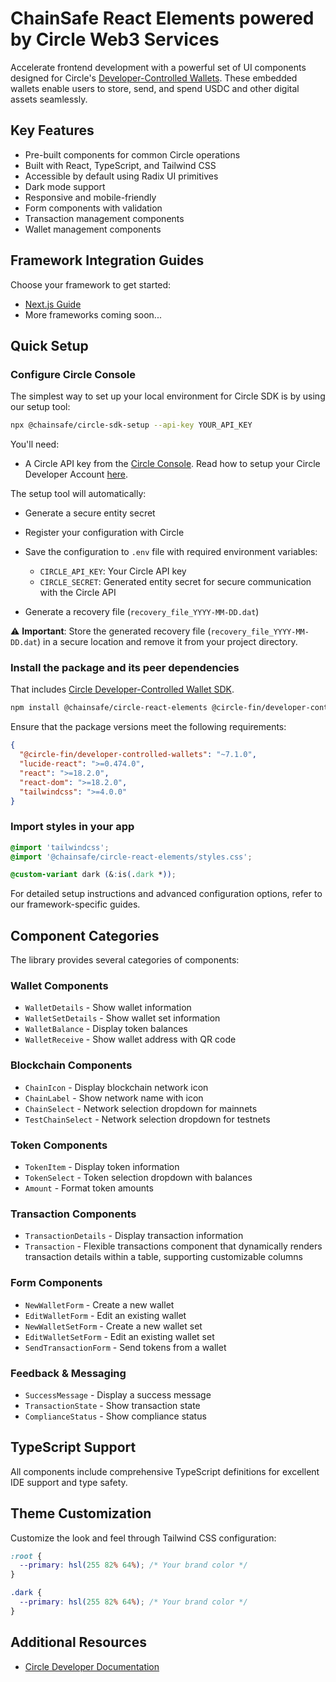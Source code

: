 
<Meta
  title="Getting Started"
  description="ChainSafe React Elements powered by Circle Web3 Services - A comprehensive UI library for Circle's Developer-Controlled Wallets"
/>

# ChainSafe React Elements powered by Circle Web3 Services

Accelerate frontend development with a powerful set of UI components designed for Circle's [Developer-Controlled Wallets](https://developers.circle.com/w3s/developer-controlled-wallets). These embedded wallets enable users to store, send, and spend USDC and other digital assets seamlessly.

## Key Features

- Pre-built components for common Circle operations
- Built with React, TypeScript, and Tailwind CSS
- Accessible by default using Radix UI primitives
- Dark mode support
- Responsive and mobile-friendly
- Form components with validation
- Transaction management components
- Wallet management components

## Framework Integration Guides

Choose your framework to get started:

- [Next.js Guide](?path=/docs/guides-next-js-guide--docs)
- More frameworks coming soon...

## Quick Setup

### Configure Circle Console

The simplest way to set up your local environment for Circle SDK is by using our setup tool:

```bash
npx @chainsafe/circle-sdk-setup --api-key YOUR_API_KEY
```

You'll need:

- A Circle API key from the [Circle Console](https://console.circle.com). Read how to setup your Circle Developer Account [here](https://developers.circle.com/w3s/circle-developer-account).

The setup tool will automatically:

- Generate a secure entity secret
- Register your configuration with Circle
- Save the configuration to `.env` file with required environment variables:

  - `CIRCLE_API_KEY`: Your Circle API key
  - `CIRCLE_SECRET`: Generated entity secret for secure communication with the Circle API

- Generate a recovery file (`recovery_file_YYYY-MM-DD.dat`)

⚠️ **Important**: Store the generated recovery file (`recovery_file_YYYY-MM-DD.dat`) in a secure location and remove it from your project directory.

### Install the package and its peer dependencies

That includes [Circle Developer-Controlled Wallet SDK](https://developers.circle.com/w3s/nodejs-sdk).

```bash
npm install @chainsafe/circle-react-elements @circle-fin/developer-controlled-wallets lucide-react tailwindcss
```

Ensure that the package versions meet the following requirements:

```json
{
  "@circle-fin/developer-controlled-wallets": "~7.1.0",
  "lucide-react": ">=0.474.0",
  "react": ">=18.2.0",
  "react-dom": ">=18.2.0",
  "tailwindcss": ">=4.0.0"
}
```

### Import styles in your app

```css
@import 'tailwindcss';
@import '@chainsafe/circle-react-elements/styles.css';

@custom-variant dark (&:is(.dark *));
```

For detailed setup instructions and advanced configuration options, refer to our framework-specific guides.

## Component Categories

The library provides several categories of components:

### Wallet Components

- `WalletDetails` - Show wallet information
- `WalletSetDetails` - Show wallet set information
- `WalletBalance` - Display token balances
- `WalletReceive` - Show wallet address with QR code

### Blockchain Components

- `ChainIcon` - Display blockchain network icon
- `ChainLabel` - Show network name with icon
- `ChainSelect` - Network selection dropdown for mainnets
- `TestChainSelect` - Network selection dropdown for testnets

### Token Components

- `TokenItem` - Display token information
- `TokenSelect` - Token selection dropdown with balances
- `Amount` - Format token amounts

### Transaction Components

- `TransactionDetails` - Display transaction information
- `Transaction` - Flexible transactions component that dynamically renders transaction details within a table, supporting customizable columns

### Form Components

- `NewWalletForm` - Create a new wallet
- `EditWalletForm` - Edit an existing wallet
- `NewWalletSetForm` - Create a new wallet set
- `EditWalletSetForm` - Edit an existing wallet set
- `SendTransactionForm` - Send tokens from a wallet

### Feedback & Messaging

- `SuccessMessage` - Display a success message
- `TransactionState` - Show transaction state
- `ComplianceStatus` - Show compliance status

## TypeScript Support

All components include comprehensive TypeScript definitions for excellent IDE support and type safety.

## Theme Customization

Customize the look and feel through Tailwind CSS configuration:

```css
:root {
  --primary: hsl(255 82% 64%); /* Your brand color */
}

.dark {
  --primary: hsl(255 82% 64%); /* Your brand color */
}
```

## Additional Resources

- [Circle Developer Documentation](https://developers.circle.com/w3s/developer-controlled-create-your-first-wallet)
